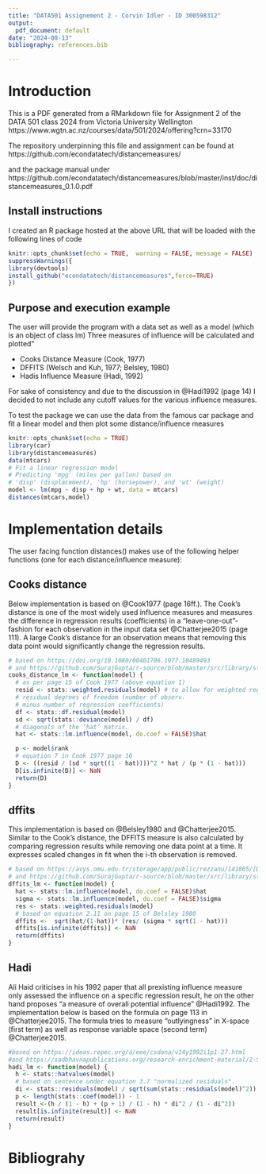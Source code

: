 ```yaml
---
title: "DATA501 Assignement 2 - Corvin Idler - ID 300598312"
output:
  pdf_document: default
date: "2024-08-13"
bibliography: references.bib 

---
```

# Introduction

This is a PDF generated from a RMarkdown file for Assignment 2 of the DATA 501 class 2024 from Victoria University Wellington
https://www.wgtn.ac.nz/courses/data/501/2024/offering?crn=33170

The repository underpinning this file and assignment can be found at https://github.com/econdatatech/distancemeasures/

and the package manual under 
https://github.com/econdatatech/distancemeasures/blob/master/inst/doc/distancemeasures_0.1.0.pdf

## Install instructions
I created an R package hosted at the above URL that will be loaded with the following lines of code

```r
knitr::opts_chunk$set(echo = TRUE,  warning = FALSE, message = FALSE)
suppressWarnings({ 
library(devtools)
install_github("econdatatech/distancemeasures",force=TRUE)
}) 
```
## Purpose and execution example
The user will provide the program with a data set as well as a model (which is an object of class lm)
Three measures of influence will be calculated and plotted"

* Cooks Distance Measure (Cook, 1977) 
* DFFITS (Welsch and Kuh, 1977; Belsley, 1980) 
* Hadis Influence Measure (Hadi, 1992) 

For sake of consistency and due to the discussion in @Hadi1992 (page 14) I decided to not include any cutoff values for the various influence measures. 

To test the package we can use the data from the famous car package and fit a linear model and then plot some distance/influence measures

```r
knitr::opts_chunk$set(echo = TRUE)
library(car)
library(distancemeasures)
data(mtcars)
# Fit a linear regression model
# Predicting 'mpg' (miles per gallon) based on 
# 'disp' (displacement), 'hp' (horsepower), and 'wt' (weight)
model <- lm(mpg ~ disp + hp + wt, data = mtcars)
distances(mtcars,model)
```

# Implementation details
The user facing function distances() makes use of the following helper functions (one for each distance/influence measure):

## Cooks distance
Below implementation is based on @Cook1977 (page 16ff.). The Cook's distance is one of the most widely used influence measures and measures the difference in regression results (coefficients) in a "leave-one-out"-fashion for each observation in the input data set @Chatterjee2015 (page 111). A large Cook's distance for an observation means that removing this data point would significantly change the regression results.

```r
# based on https://doi.org/10.1080/00401706.1977.10489493
# and https://github.com/SurajGupta/r-source/blob/master/src/library/stats/R/lm.influence.R
cooks_distance_lm <- function(model) {
  # as per page 15 of Cook 1977 (above equation 1)
  resid <- stats::weighted.residuals(model) # to allow for weighted regression
  # residual degrees of freedom (number of observ.
  # minus number of regression coefficients)
  df <- stats::df.residual(model)
  sd <- sqrt(stats::deviance(model) / df)
  # diagonals of the ‘hat’ matrix.
  hat <- stats::lm.influence(model, do.coef = FALSE)$hat

  p <- model$rank
  # equation 7 in Cook 1977 page 16
  D <- ((resid / (sd * sqrt((1 - hat))))^2 * hat / (p * (1 - hat)))
  D[is.infinite(D)] <- NaN
  return(D)
}
```


## dffits
This implementation is based on @Belsley1980 and @Chatterjee2015.
Similar to the Cook's distance, the DFFITS measure is also calculated by comparing regression results while removing one data point at a time. It expresses scaled changes in fit when the i-th observation is removed.

```r

# based on https://avys.omu.edu.tr/storage/app/public/rezzanu/141865/[David_A._Belsley,_Edwin_Kuh,_Roy_E._Welsch]_Regre(BookFi.org).pdf
# and https://github.com/SurajGupta/r-source/blob/master/src/library/stats/R/lm.influence.R
dffits_lm <- function(model) {
  hat <- stats::lm.influence(model, do.coef = FALSE)$hat
  sigma <- stats::lm.influence(model, do.coef = FALSE)$sigma
  res <- stats::weighted.residuals(model)
  # based on equation 2.11 on page 15 of Belsley 1980
  dffits <-  sqrt(hat/(1-hat))* (res/ (sigma * sqrt(1 - hat)))
  dffits[is.infinite(dffits)] <- NaN
  return(dffits)
}
```

## Hadi
Ali Haid criticises in his 1992 paper that all prexisting influence measure only assessed the influence on a specific regression result, he on the other hand proposes "a measure of overall potential influence" @Hadi1992. The implementation below is based on the formula on page 113 in @Chatterjee2015. The formula tries to measure "outlyingness" in X-space (first term) as well as response variable space (second term) @Chatterjee2015.
```r
#based on https://ideas.repec.org/a/eee/csdana/v14y1992i1p1-27.html
#and https://sadbhavnapublications.org/research-enrichment-material/2-Statistical-Books/Regression-Analysis-by-Example.pdf
hadi_lm <- function(model) {
  h <- stats::hatvalues(model)
  # based on sentence under equation 3.7 "normalized residuals". 
  di <- stats::residuals(model) / sqrt(sum(stats::residuals(model)^2))
  p <- length(stats::coef(model)) - 1
  result <-(h / (1 - h) + (p + 1) / (1 - h) * di^2 / (1 - di^2))
  result[is.infinite(result)] <- NaN
  return(result)
}
```
# Bibliograhy


